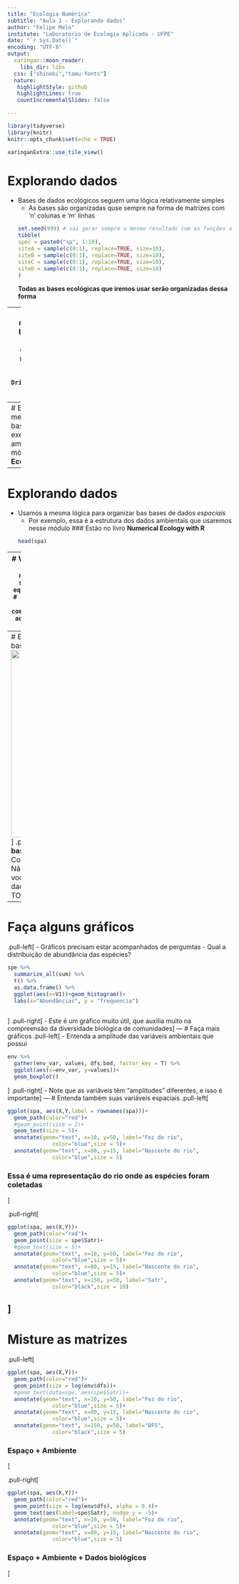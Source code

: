 ```yaml
---
title: "Ecologia Numérica"
subtitle: "Aula 1 - Explorando dados"
author: "Felipe Melo"
institute: "Laboratório de Ecologia Aplicada - UFPE"
date: "`r Sys.Date()`"
encoding: "UTF-8"
output: 
  xaringan::moon_reader:
    libs_dir: libs
  css: ["shinobi","tamu-fonts"]
  nature:
   highlightStyle: github
   highlightLines: true
   countIncrementalSlides: false

---
```

```r
library(tidyverse)
library(knitr)
knitr::opts_chunk$set(echo = TRUE)

```

```r
xaringanExtra::use_tile_view()
```

# Explorando dados 
- Bases de dados ecológicos seguem uma lógica relativamente simples
  - As bases são organizadas quse sempre na forma de matrizes com 'n' colunas e 'm' linhas
```r
set.seed(999) # vai gerar sempre o mesmo resultado com as funções abaixo
tibble(
  spec = paste0("sp", 1:10),
  siteA = sample(c(0:1), replace=TRUE, size=10),
  siteB = sample(c(0:1), replace=TRUE, size=10),
  siteC = sample(c(0:1), replace=TRUE, size=10),
  siteD = sample(c(0:1), replace=TRUE, size=10)
) 
```
**Todas as bases ecológicas que iremos usar serão organizadas dessa forma**

---
# Explorando dados
- Usamos a mesma lógica para organizar bas bases de dados *ambientais*
  - Por exemplo, essa é a estrutura dos dados ambientais que usaremos nesse módulo
### Estão no livro **Numerical Ecology with R**
```r
load("/home/felipe/Google Drive/github/eco_numerica/data/NEwR-2ed_code_data/NEwR2-Data/Doubs.RData")
head(spe)
```

---
# Explorando dados
- Usamos a mesma lógica para organizar bas bases de dados *ambientais*
  - Por exemplo, essa é a estrutura dos dados ambientais que usaremos nesse módulo
### Estão no livro **Numerical Ecology with R**
```r

head(env)
```

---
# Explorando dados
- Usamos a mesma lógica para organizar bas bases de dados *espaciais*
  - Por exemplo, essa é a estrutura dos dados ambientais que usaremos nesse módulo
### Estão no livro **Numerical Ecology with R**
```r
head(spa)
```

---
# Vamos olhar mais de perto para a base de dados de **espécies**
```r

nrow(spe) # entendendo a base, sabemos que o número de linhas equivale ao de amostras
ncol(spe) # o número de colunas equivale ao de espécies
dim(spe) # esse comando já dá tudo
colnames(spe) # aqui até os nomes abravidaos das espécies nós temos
```

---
# Essa regra vale para todas as bases
.pull-left[
<img src="https://media.giphy.com/media/VbnUQpnihPSIgIXuZv/giphy.gif" width="280" height="420" />
]
.pull-right[
**Pratique com todas as bases**
- Cheque a estrutura
- Confira a natureza das variáveis
- Não avance antes de ter certeza que você conhece seus dados
- Os dados são amigos, NÃO OS TORTURE
<img src="https://media.giphy.com/media/l41lZZv8nuT743mM0/giphy.gif" />
]
---
# Faça alguns gráficos
.pull-left[
- Gráficos precisam estar acompanhados de pergumtas
  - Qual a distribuição de abundância das espécies?
  
```r
spe %>% 
  summarize_all(sum) %>%
  t() %>% 
  as.data.frame() %>% 
  ggplot(aes(x=V1))+geom_histogram()+
  labs(x="Abundâncias", y = "frequencia")
  
```
]
.pull-right[
- Este é um gráfico muito útil, que auxilia muito na compreensão da diversidade biológica de comunidades
]
---
# Faça mais gráficos
.pull-left[
- Entenda a amplitude das variáveis ambientais que possui
  
```r
env %>% 
  gather(env_var, values, dfs:bod, factor_key = T) %>% 
  ggplot(aes(x=env_var, y=values))+
  geom_boxplot()
```
]
.pull-right[
- Note que as variáveis têm "amplitudes" diferentes, e isso é importante
]
---
# Entenda também suas variáveis espaciais
.pull-left[
```r
ggplot(spa, aes(X,Y,label = rownames(spa)))+
  geom_path(color="red")+
  #geom_point(size = 2)+
  geom_text(size = 5)+
  annotate(geom="text", x=10, y=50, label="Foz do rio",
              color="blue",size = 5)+
  annotate(geom="text", x=80, y=15, label="Nascente do rio",
              color="blue",size = 5)
```
### Essa é uma representação do rio onde as espécies foram coletadas
]

.pull-right[
```r
ggplot(spa, aes(X,Y))+
  geom_path(color="red")+
  geom_point(size = spe$Satr)+
  #geom_text(size = 5)+
  annotate(geom="text", x=10, y=50, label="Foz do rio",
              color="blue",size = 5)+
  annotate(geom="text", x=80, y=15, label="Nascente do rio",
              color="blue",size = 5)+
  annotate(geom="text", x=150, y=50, label="Satr",
              color="black",size = 10)
```

]
---
# Misture as matrizes

.pull-left[
```r
ggplot(spa, aes(X,Y))+
  geom_path(color="red")+
  geom_point(size = log(env$dfs))+
  #geom_text(data=spe, aes(spe$Satr))+
  annotate(geom="text", x=10, y=50, label="Foz do rio",
              color="blue",size = 5)+
  annotate(geom="text", x=80, y=15, label="Nascente do rio",
              color="blue",size = 5)+
  annotate(geom="text", x=150, y=50, label="DFS",
              color="black",size = 5)
```
### Espaço + Ambiente
]

.pull-right[
```r
ggplot(spa, aes(X,Y))+
  geom_path(color="red")+
  geom_point(size = log(env$dfs), alpha = 0.4)+
  geom_text(aes(label=spe$Satr), nudge_y = -5)+
  annotate(geom="text", x=10, y=50, label="Foz do rio",
              color="blue",size = 5)+
  annotate(geom="text", x=80, y=15, label="Nascente do rio",
              color="blue",size = 5)
```
### Espaço + Ambiente + Dados biológicos
]
